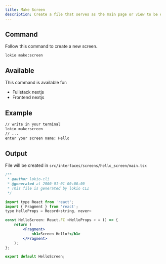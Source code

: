 ```yaml
---
title: Make Screen
description: Create a file that serves as the main page or view to be displayed on the client side.
---
```


## Command
Follow this command to create a new screen.
```plaintext
lokio make:screen
```

## Available
This command is available for:
- Fullstack nextjs
- Frontend nextjs

## Example
```bash
// write in your terminal
lokio make:screen
// ...
enter your screen name: Hello
```

## Output
File will be created in `src/interfaces/screens/hello_screen/main.tsx`
```jsx {1, 2}
/**
 * @author lokio-cli
 * @generated at 2000-01-01 00:00:00
 * This file is generated by lokio CLI
 */

import type React from 'react';
import { Fragment } from 'react';
type HelloProps = Record<string, never>

const HelloScreen: React.FC <HelloProps > = () => {
    return (
        <Fragment>
            <h1>Screen Hello!</h1>
        </Fragment>
    );
};

export default HelloScreen;
```